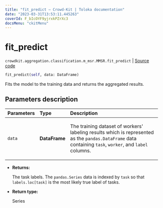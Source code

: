 ```yaml
---
title: "fit_predict — Crowd-Kit | Toloka documentation"
date: "2023-03-31T13:53:11.445263"
coverId: F_bIcOYF9yjrxkPZrXc3
docsMenu: "ckitMenu"
---
```


# fit_predict

`crowdkit.aggregation.classification.m_msr.MMSR.fit_predict` | [Source code](https://github.com/Toloka/crowd-kit/blob/v1.2.1/crowdkit/aggregation/classification/m_msr.py#L147)

```python
fit_predict(self, data: DataFrame)
```

Fits the model to the training data and returns the aggregated results.

## Parameters description

| Parameters | Type | Description |
| :----------| :----| :-----------|
`data`|**DataFrame**|<p>The training dataset of workers' labeling results which is represented as the `pandas.DataFrame` data containing `task`, `worker`, and `label` columns.</p>

* **Returns:**

  The task labels. The `pandas.Series` data is indexed by `task`
so that `labels.loc[task]` is the most likely true label of tasks.

* **Return type:**

  Series
